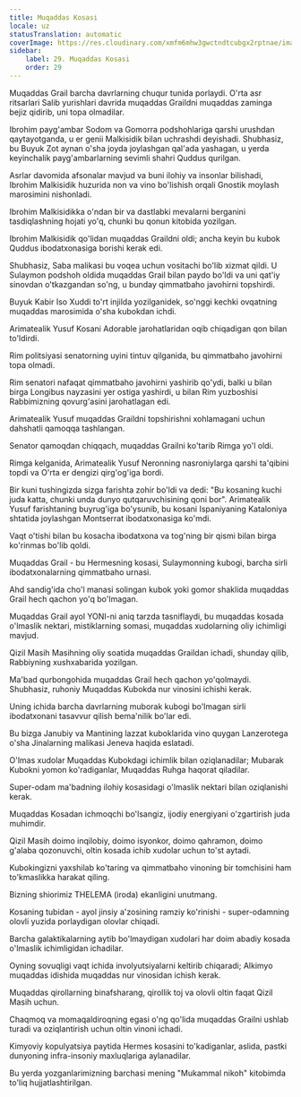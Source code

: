 ```yaml
---
title: Muqaddas Kosasi
locale: uz
statusTranslation: automatic
coverImage: https://res.cloudinary.com/xmfm6mhw3gwctndtcubgx2rptnae/image/upload/v1741354419/small_cover_la_gran_rebelion_28716e29d2.webp
sidebar:
    label: 29. Muqaddas Kosasi
    order: 29
---
```

Muqaddas Grail barcha davrlarning chuqur tunida porlaydi. O'rta asr ritsarlari Salib yurishlari davrida muqaddas Graildni muqaddas zaminga bejiz qidirib, uni topa olmadilar.

Ibrohim payg'ambar Sodom va Gomorra podshohlariga qarshi urushdan qaytayotganda, u er genii Malkisidik bilan uchrashdi deyishadi. Shubhasiz, bu Buyuk Zot aynan o'sha joyda joylashgan qal'ada yashagan, u yerda keyinchalik payg'ambarlarning sevimli shahri Quddus qurilgan.

Asrlar davomida afsonalar mavjud va buni ilohiy va insonlar bilishadi, Ibrohim Malkisidik huzurida non va vino bo'lishish orqali Gnostik moylash marosimini nishonladi.

Ibrohim Malkisidikka o'ndan bir va dastlabki mevalarni berganini tasdiqlashning hojati yo'q, chunki bu qonun kitobida yozilgan.

Ibrohim Malkisidik qo'lidan muqaddas Graildni oldi; ancha keyin bu kubok Quddus ibodatxonasiga borishi kerak edi.

Shubhasiz, Saba malikasi bu voqea uchun vositachi bo'lib xizmat qildi. U Sulaymon podshoh oldida muqaddas Grail bilan paydo bo'ldi va uni qat'iy sinovdan o'tkazgandan so'ng, u bunday qimmatbaho javohirni topshirdi.

Buyuk Kabir Iso Xuddi to'rt injilda yozilganidek, so'nggi kechki ovqatning muqaddas marosimida o'sha kubokdan ichdi.

Arimatealik Yusuf Kosani Adorable jarohatlaridan oqib chiqadigan qon bilan to'ldirdi.

Rim politsiyasi senatorning uyini tintuv qilganida, bu qimmatbaho javohirni topa olmadi.

Rim senatori nafaqat qimmatbaho javohirni yashirib qo'ydi, balki u bilan birga Longibus nayzasini yer ostiga yashirdi, u bilan Rim yuzboshisi Rabbimizning qovurg'asini jarohatlagan edi.

Arimatealik Yusuf muqaddas Graildni topshirishni xohlamagani uchun dahshatli qamoqqa tashlangan.

Senator qamoqdan chiqqach, muqaddas Grailni ko'tarib Rimga yo'l oldi.

Rimga kelganida, Arimatealik Yusuf Neronning nasroniylarga qarshi ta'qibini topdi va O'rta er dengizi qirg'og'iga bordi.

Bir kuni tushingizda sizga farishta zohir bo'ldi va dedi: "Bu kosaning kuchi juda katta, chunki unda dunyo qutqaruvchisining qoni bor". Arimatealik Yusuf farishtaning buyrug'iga bo'ysunib, bu kosani Ispaniyaning Kataloniya shtatida joylashgan Montserrat ibodatxonasiga ko'mdi.

Vaqt o'tishi bilan bu kosacha ibodatxona va tog'ning bir qismi bilan birga ko'rinmas bo'lib qoldi.

Muqaddas Grail - bu Hermesning kosasi, Sulaymonning kubogi, barcha sirli ibodatxonalarning qimmatbaho urnasi.

Ahd sandig'ida cho'l manasi solingan kubok yoki gomor shaklida muqaddas Grail hech qachon yo'q bo'lmagan.

Muqaddas Grail ayol YONI-ni aniq tarzda tasniflaydi, bu muqaddas kosada o'lmaslik nektari, mistiklarning somasi, muqaddas xudolarning oliy ichimligi mavjud.

Qizil Masih Masihning oliy soatida muqaddas Graildan ichadi, shunday qilib, Rabbiyning xushxabarida yozilgan.

Ma'bad qurbongohida muqaddas Grail hech qachon yo'qolmaydi. Shubhasiz, ruhoniy Muqaddas Kubokda nur vinosini ichishi kerak.

Uning ichida barcha davrlarning muborak kubogi bo'lmagan sirli ibodatxonani tasavvur qilish bema'nilik bo'lar edi.

Bu bizga Janubiy va Mantining lazzat kuboklarida vino quygan Lanzerotega o'sha Jinalarning malikasi Jeneva haqida eslatadi.

O'lmas xudolar Muqaddas Kubokdagi ichimlik bilan oziqlanadilar; Mubarak Kubokni yomon ko'radiganlar, Muqaddas Ruhga haqorat qiladilar.

Super-odam ma'badning ilohiy kosasidagi o'lmaslik nektari bilan oziqlanishi kerak.

Muqaddas Kosadan ichmoqchi bo'lsangiz, ijodiy energiyani o'zgartirish juda muhimdir.

Qizil Masih doimo inqilobiy, doimo isyonkor, doimo qahramon, doimo g'alaba qozonuvchi, oltin kosada ichib xudolar uchun to'st aytadi.

Kubokingizni yaxshilab ko'taring va qimmatbaho vinoning bir tomchisini ham to'kmaslikka harakat qiling.

Bizning shiorimiz THELEMA (iroda) ekanligini unutmang.

Kosaning tubidan - ayol jinsiy a'zosining ramziy ko'rinishi - super-odamning olovli yuzida porlaydigan olovlar chiqadi.

Barcha galaktikalarning aytib bo'lmaydigan xudolari har doim abadiy kosada o'lmaslik ichimligidan ichadilar.

Oyning sovuqligi vaqt ichida involyutsiyalarni keltirib chiqaradi; Alkimyo muqaddas idishida muqaddas nur vinosidan ichish kerak.

Muqaddas qirollarning binafsharang, qirollik toj va olovli oltin faqat Qizil Masih uchun.

Chaqmoq va momaqaldiroqning egasi o'ng qo'lida muqaddas Grailni ushlab turadi va oziqlantirish uchun oltin vinoni ichadi.

Kimyoviy kopulyatsiya paytida Hermes kosasini to'kadiganlar, aslida, pastki dunyoning infra-insoniy maxluqlariga aylanadilar.

Bu yerda yozganlarimizning barchasi mening "Mukammal nikoh" kitobimda to'liq hujjatlashtirilgan.

